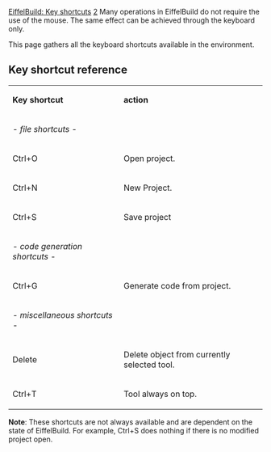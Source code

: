 [[Property:title|EiffelBuild: Key shortcuts]]
[[Property:weight|2]]
Many operations in EiffelBuild do not require the use of the mouse. The same effect can be achieved through the keyboard only.

This page gathers all the keyboard shortcuts available in the environment.

==Key shortcut reference==
{| 
|- 
|  '''Key shortcut''' 
|  '''action''' 
|- 
|  ''- file shortcuts -'' 
|- 
| Ctrl+O
| Open project.
|- 
| Ctrl+N
| New Project.
|- 
| Ctrl+S
| Save project
|- 
|  ''- code generation shortcuts -'' 
|- 
| Ctrl+G
| Generate code from project.
|- 
|  ''- miscellaneous shortcuts -'' 
|- 
| Delete
| Delete object from currently selected tool.
|- 
| Ctrl+T
| Tool always on top.
|}

'''Note''': These shortcuts are not always available and are dependent on the state of EiffelBuild. For example, Ctrl+S does nothing if there is no modified project open. 

{{seealso| '''See Also''' <br/>
[[EiffelBuild: General interface description|General interface description]]  }}





